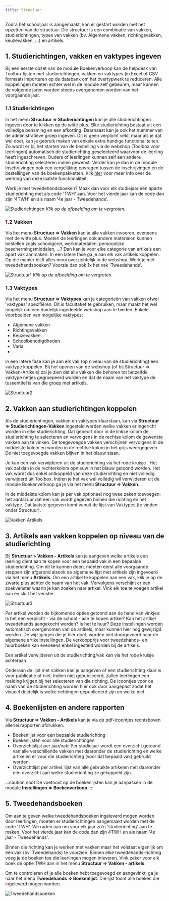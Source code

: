 ```yaml
---
title: Structuur
---
```


Zodra het schooljaar is aangemaakt, kan er gestart worden met het opzetten van de structuur. Die structuur is een combinatie van vakken, studierichtingen, types van vakken (bv. Algemene vakken, richtingsvakken, keuzevakken, ...) en artikels.

## 1. Studierichtingen, vakken en vaktypes ingeven

Bij een eerste opzet van de module Boekenverkoop kan de helpdesk van Toolbox lijsten met studierichtingen, vakken en vaktypes (in Excel of CSV formaat) importeren op de databank om het overtypwerk te reduceren. Alle koppelingen moeten echter wel in de module zelf gebeuren, maar kunnen de volgende jaren worden steeds overgenomen worden van het voorgaande jaar.

### 1.1 Studierichtingen
In het menu **Structuur => Studierichtingen** kan je alle studierichtingen ingeven door te klikken op de witte plus. Elke studierichting bestaat uit een volledige benaming en een afkorting. Daarnaast kan je ook het nummer van de administratieve groep ingeven. Dit is geen verplicht veld, maar als je dat wel doet, kan je gebruik maken van enkele extra handige functionaliteiten. Zo wordt er bij het starten van de  bestelling via de webshop (Toolbox voor leerlingen) automatisch de studierichting geselecteerd waarvoor de leerling heeft ingeschreven. Ouders of leerlingen kunnen zelf een andere studierichting selecteren indien gewenst. Verder kan je dan in de module Inschrijvingen ook een vergelijking opvragen tussen de inschrijvingen en de bestellingen van de boekenpakketten. Klik [hier](/inschrijvingen/boekenverkoop/) voor meer info over de werking van deze laatste functionaliteit.

Werk je met tweedehandsboeken? Maak dan voor elk studiejaar één aparte studierichting met als code 'TWH' aan. Voor het vierde jaar kan de code dan zijn '4TWH' en als naam '4e jaar - Tweedehands'.

![Studierichtingen](./studierichtingen.png)
*Klik op de afbeelding om te vergroten.*

### 1.2 Vakken

Via het menu **Structuur => Vakken** kan je alle vakken invoeren, eveneens met de witte plus. Moeten de leerlingen ook andere materialen kunnen bestellen zoals schoolgerei, werkmaterialen, persoonlijke beschermingsmiddelen, ...? Dan kan je voor elke categorie van artikels een apart vak aanmaken. In een latere fase ga je aan elk vak artikels koppelen. Op die manier blijft alles mooi overzichtelijk in de webshop. Werk je met tweedehandsboeken? Voorzie dan ook 1x het vak 'Tweedehands'.

![Structuur1](./structuur1.PNG)
*Klik op de afbeelding om te vergroten.*

### 1.3 Vaktypes

Via het menu **Structuur => Vaktypes** kan je categorieën van vakken ofwel 'vaktypes' specifiëren. Dit is facultatief te gebruiken, maar maakt het wel mogelijk om een duidelijk ingedeelde webshop aan te bieden. Enkele voorbeelden van mogelijke vaktypes: 
- Algemene vakken 
- Richtingsvakken
- Keuzevakken
- Schoolbenodigdheden
- Varia
- ...

In een latere fase kan je aan elk vak (op niveau van de studierichting) een vaktype koppelen. Bij het openen van de webshop (of bij Structuur => Vakken-Artikels) zal je zien dat alle vakken die behoren tot hetzelfde vaktype netjes gegroepeerd worden en dat de naam van het vaktype de tussentitel is van die groep met artikels. 

![Structuur2](./structuur2.PNG)

## 2. Vakken aan studierichtingen koppelen

Als de studierichtingen, vakken en vaktypes klaarstaan, kan via **Structuur => Studierichtingen-Vakken** ingesteld worden welke vakken er ingericht worden in elke studierichting. Dat gebeurt door in de linkse kolom de studierichting te selecteren en vervolgens in de rechtse kolom de gewenste vakken aan te vinken. De toegevoegde vakken verschijnen vervolgens in de middelste kolom en worden in de rechtse kolom in het grijs weergegeven. De niet toegevoegde vakken blijven in het blauw staan.

Je kan een vak verwijderen uit de studierichting via het rode kruisje <LegacyAction img="remove.png"/>. Het vak zal dan in de rechterkolom opnieuw in het blauw getoond worden. Het vak wordt dus enkel ontkoppeld van deze studierichting en niet volledig verwijderd uit Toolbox. Indien je het vak wel volledig wil verwijderen uit de module Boekenverkoop ga je via het menu **Structuur => Vakken**. 

In de middelste kolom kan je per vak optioneel nog twee zaken toevoegen: het aantal uur dat een vak wordt gegeven binnen die richting en het vaktype. Dat laatste gegeven komt vanuit de lijst van Vaktypes (te vinden onder Structuur). 

![Vakken Artikels](./vakken_artikels.png)

## 3. Artikels aan vakken koppelen op niveau van de studierichting
Bij **Structuur > Vakken - Artikels** kan je aangeven welke artikels een leerling dient aan te kopen voor een bepaald vak in een bepaalde studierichting. Om dit te kunnen doen, moeten eerst alle voorgaande stappen zijn afgerond alsook de algemene lijst met artikels zijn ingevoerd via het menu **Artikels**. Om een artikel te koppelen aan een vak, klik je op de zwarte plus achter de naam van het vak. Vervolgens verschijnt er een zoekvenster waarin je kan zoeken naar artikel. Vink elk toe te voegen artikel aan en sluit het venster.

![Structuur3](./structuur3.png)

Per artikel worden de bijkomende opties getoond aan de hand van vinkjes: Is het een verplicht - via de school - aan te kopen artikel? Kan het artikel tweedehands aangekocht worden? Is het te huur? Deze instellingen worden automatisch overgenomen van de artikels, maar kunnen hier nog gewijzigd worden. De wijzigingen die je hier doet, worden niet doorgevoerd naar de algemene artikelinstellingen. De verkoopprijs voor tweedehands- en huurboeken kan eveneens enkel ingesteld worden bij de artikels.  

Een artikel verwijderen uit de studierichting/vak kan via het rode kruisje achteraan.

Onderaan de lijst met vakken kan je aangeven of een studierichting klaar is voor publicatie of niet. Indien niet gepubliceerd, zullen leerlingen een melding krijgen bij het selecteren van die richting. De icoontjes voor de naam van de studierichting worden hier ook door aangepast zodat het visueel duidelijk is welke richtingen gepubliceerd zijn en welke niet.

## 4. Boekenlijsten en andere rapporten

Via **Structuur => Vakken - Artikels** kan je via de pdf-icoontjes rechtsboven allerlei rapporten afdrukken. 
- Boekenlijst voor een bepaalde studierichting
- Boekenlijsten voor alle studierichtingen 
- Overzichtslijst per jaar/vak: Per studiejaar wordt een overzicht getoond van alle verschillende vakken met daaronder de studierichting en welke artikelen er voor die studierichting (voor dat bepaald vak) gebruikt worden.
- Overzichtlijst per artikel: lijst van alle gebruikte artikelen met daaronder een overzicht aan welke studierichting ze gekoppeld zijn.

:::caution noot
De voetnoot op de boekenlijsten kan je aanpassen in de module **Instellingen => Boekenverkoop**.
:::

## 5. Tweedehandsboeken

Om aan te geven welke tweedehandsboeken ingeleverd mogen worden door leerlingen, moeten er studierichtingen aangemaakt worden met de code 'TWH'. We raden aan om voor elk jaar zo'n 'studierichting' aan te maken. Voor het vierde jaar kan de code dan zijn 4TWH en als naam '4e jaar - Tweedehands'.

Binnen die richting kan je werken met vakken maar het volstaat eigenlijk om één vak (bv. Tweedehands) te voorzien. Binnen elke tweedehands-richting voeg je de boeken toe die leerlingen mogen inleveren. Vink zeker voor elk boek de optie TWH aan in het menu **Structuur => Vakken - artikels**.

Om te controleren of je alle boeken hebt toegevoegd en aangevinkt, ga je naar het menu **Tweedehands => Boekenlijst**. Die lijst toont alle boeken die ingeleverd mogen worden.

![Tweedehandsboeken](./tweedehands.png)